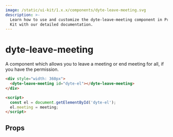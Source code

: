 ```yaml
---
image: /static/ui-kit/1.x.x/components/dyte-leave-meeting.svg
description: >-
  Learn how to use and customize the dyte-leave-meeting component in ProductDB's UI
  Kit with our detailed documentation.
---
```


# dyte-leave-meeting

A component which allows you to leave a meeting or
end meeting for all, if you have the permission.

```html
<div style="width: 360px">
  <dyte-leave-meeting id="dyte-el"></dyte-leave-meeting>
</div>

<script>
  const el = document.getElementById('dyte-el');
  el.meeting = meeting;
</script>
```

## Props

<PropsTable of="dyte-leave-meeting" />

<head>
  <title>UI Kit dyte-leave-meeting</title>
</head>
